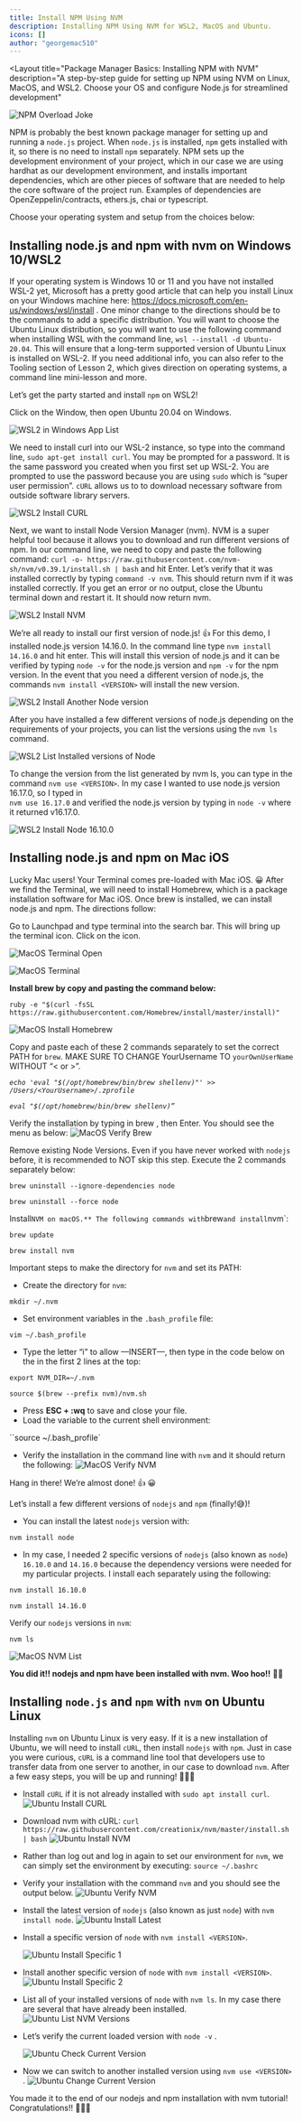 ```yaml
---
title: Install NPM Using NVM
description: Installing NPM Using NVM for WSL2, MacOS and Ubuntu.
icons: []
author: "georgemac510"
---
```



<Layout
    title="Package Manager Basics: Installing NPM with NVM" 
    description="A step-by-step guide for setting up NPM using NVM on Linux, MacOS, and WSL2. Choose your OS and configure Node.js for streamlined development" 
>
<LessonHeader title="How to install node.js and npm" />

![NPM Overload Joke](/assets/lessons/install_npm/npm-jokes-1.png)

NPM is probably the best known package manager for setting up and running a
`node.js` project. When `node.js` is installed, `npm` gets installed with it, so
there is no need to install `npm` separately. NPM sets up the development
environment of your project, which in our case we are using hardhat as our
development environment, and installs important dependencies, which are other
pieces of software that are needed to help the core software of the project run.
Examples of dependencies are OpenZeppelin/contracts, ethers.js, chai or
typescript.

Choose your operating system and setup from the choices below:

## Installing node.js and npm with nvm on Windows 10/WSL2

If your operating system is Windows 10 or 11 and you have not installed WSL-2
yet, Microsoft has a pretty good article that can help you install Linux on your
Windows machine here: https://docs.microsoft.com/en-us/windows/wsl/install . One
minor change to the directions should be to the commands to add a specific
distribution. You will want to choose the Ubuntu Linux distribution, so you will
want to use the following command when installing WSL with the command line,
`wsl --install -d Ubuntu-20.04`. This will ensure that a long-term supported
version of Ubuntu Linux is installed on WSL-2. If you need additional info, you
can also refer to the Tooling section of Lesson 2, which gives direction on
operating systems, a command line mini-lesson and more.

Let’s get the party started and install `npm` on WSL2!

Click on the Window, then open Ubuntu 20.04 on Windows.

![WSL2 in Windows App List](/assets/lessons/install_npm/WSL2-open.PNG)

We need to install curl into our WSL-2 instance, so type into the command line,
`sudo apt-get install curl`. You may be prompted for a password. It is the same
password you created when you first set up WSL-2. You are prompted to use the
password because you are using `sudo` which is “super user permission”. `cURL`
allows us to to download necessary software from outside software library
servers.

![WSL2 Install CURL](/assets/lessons/install_npm/WSL2-install-curl.PNG)

Next, we want to install Node Version Manager (nvm). NVM is a super helpful tool
because it allows you to download and run different versions of npm. In our
command line, we need to copy and paste the following command:
`curl -o- https://raw.githubusercontent.com/nvm-sh/nvm/v0.39.1/install.sh | bash`
and hit Enter. Let’s verify that it was installed correctly by typing
`command -v nvm`. This should return nvm if it was installed correctly. If you
get an error or no output, close the Ubuntu terminal down and restart it. It
should now return nvm.

![WSL2 Install NVM](/assets/lessons/install_npm/WSL2-install-nvm.PNG)

We’re all ready to install our first version of node.js! 👍 For this demo, I
installed node.js version 14.16.0. In the command line type
`nvm install 14.16.0` and hit enter. This will install this version of node.js
and it can be verified by typing `node -v` for the node.js version and `npm -v`
for the npm version. In the event that you need a different version of node.js,
the commands `nvm install <VERSION>` will install the new version.

![WSL2 Install Another Node version](/assets/lessons/install_npm/WSL2-install-another-version.PNG)

After you have installed a few different versions of node.js depending on the
requirements of your projects, you can list the versions using the `nvm ls`
command.

![WSL2 List Installed versions of Node](/assets/lessons/install_npm/WSL2-list-versions.PNG)

To change the version from the list generated by nvm ls, you can type in the
command `nvm use <VERSION>`. In my case I wanted to use node.js version 16.17.0,
so I typed in  
`nvm use 16.17.0` and verified the node.js version by typing in `node -v` where
it returned v16.17.0.

![WSL2 Install Node 16.10.0](/assets/lessons/install_npm/WSL2-use-16.16.0.PNG)

## Installing node.js and npm on Mac iOS

Lucky Mac users! Your Terminal comes pre-loaded with Mac iOS. 😀 After we find
the Terminal, we will need to install Homebrew, which is a package installation
software for Mac iOS. Once brew is installed, we can install node.js and npm.
The directions follow:

Go to Launchpad and type terminal into the search bar. This will bring up the
terminal icon. Click on the icon.

![MacOS Terminal Open](/assets/lessons/install_npm/terminal0.png)

![MacOS Terminal](/assets/lessons/install_npm/terminal3.png)

**Install brew by copy and pasting the command below:**

`ruby -e "$(curl -fsSL https://raw.githubusercontent.com/Homebrew/install/master/install)"`

![MacOS Install Homebrew](/assets/lessons/install_npm/MacOS-install-brew2.png)

Copy and paste each of these 2 commands separately to set the correct PATH for
`brew`. MAKE SURE TO CHANGE YourUsername TO `yourOwnUserName` WITHOUT “< or >”.

_`echo 'eval "$(/opt/homebrew/bin/brew shellenv)"' >> /Users/<YourUsername>/.zprofile`_

_`eval "$(/opt/homebrew/bin/brew shellenv)”`_

Verify the installation by typing in brew , then Enter. You should see the menu
as below: ![MacOS Verify Brew](/assets/lessons/install_npm/MacOS-nvm-ls2.png)

Remove existing Node Versions. Even if you have never worked with `nodejs`
before, it is recommended to NOT skip this step. Execute the 2 commands
separately below:

`brew uninstall --ignore-dependencies node`

`brew uninstall --force node`

Install`NVM on macOS.** The following commands with`brew`and install`nvm`:

`brew update`

`brew install nvm`

Important steps to make the directory for `nvm` and set its PATH:

- Create the directory for `nvm`:

`mkdir ~/.nvm`

- Set environment variables in the `.bash_profile` file:

`vim ~/.bash_profile`

- Type the letter “i” to allow —INSERT—, then type in the code below on the in
  the first 2 lines at the top:

`export NVM_DIR=~/.nvm`

`source $(brew --prefix nvm)/nvm.sh`

- Press **ESC + :wq** to save and close your file.
- Load the variable to the current shell environment:

``source ~/.bash_profile`

- Verify the installation in the command line with `nvm` and it should return
  the following:
  ![MacOS Verify NVM](/assets/lessons/install_npm/MacOS-nvm-version.png)

Hang in there! We’re almost done! 👍 😀

Let’s install a few different versions of `nodejs` and `npm` (finally!😅)!

- You can install the latest `nodejs` version with:

`nvm install node`

- In my case, I needed 2 specific versions of `nodejs` (also known as `node`)
  `16.10.0` and `14.16.0` because the dependency versions were needed for my
  particular projects. I install each separately using the following:

`nvm install 16.10.0`

`nvm install 14.16.0`

Verify our `nodejs` versions in `nvm`:

`nvm ls`

![MacOS NVM List](/assets/lessons/install_npm/MacOS-nvm-ls2.png)

**You did it!! nodejs and npm have been installed with nvm. Woo hoo!!** 🎉💥

## Installing `node.js` and `npm` with `nvm` on Ubuntu Linux

Installing `nvm` on Ubuntu Linux is very easy. If it is a new installation of
Ubuntu, we will need to install `cURL`, then install `nodejs` with `npm`. Just
in case you were curious, `cURL` is a command line tool that developers use to
transfer data from one server to another, in our case to download `nvm`. After a
few easy steps, you will be up and running! 🏃🏾‍♀️

- Install `cURL` if it is not already installed with `sudo apt install curl`.
  ![Ubuntu Install CURL](/assets/lessons/install_npm/UB-install-curl.png)

- Download nvm with cURL:
  `curl https://raw.githubusercontent.com/creationix/nvm/master/install.sh | bash`
  ![Ubuntu Install NVM](/assets/lessons/install_npm/UB-install-nvm-curl.png)

- Rather than log out and log in again to set our environment for `nvm`, we can
  simply set the environment by executing: `source ~/.bashrc`

- Verify your installation with the command `nvm` and you should see the output
  below.
  ![Ubuntu Verify NVM](/assets/lessons/install_npm/UB-check-nvm-version.png)

- Install the latest version of `nodejs` (also known as just `node`) with
  `nvm install node`.
  ![Ubuntu Install Latest](/assets/lessons/install_npm/UB-nvm-install-node.png)

- Install a specific version of `node` with `nvm install <VERSION>`.

  ![Ubuntu Install Specific 1](/assets/lessons/install_npm/UB-install-16.16.0.png)

- Install another specific version of `node` with `nvm install <VERSION>`.
  ![Ubuntu Install Specific 2](/assets/lessons/install_npm/UB-install-14.12.0.png)

- List all of your installed versions of `node` with `nvm ls`. In my case there
  are several that have already been installed.
  ![Ubuntu List NVM Versions](/assets/lessons/install_npm/UB-nvm-ls.png)

- Let’s verify the current loaded version with `node -v` .

  ![Ubuntu Check Current Version](/assets/lessons/install_npm/UB-node-v.png)

- Now we can switch to another installed version using `nvm use <VERSION>` .
  ![Ubuntu Change Current Version](/assets/lessons/install_npm/UB-nvm-use.png)

You made it to the end of our nodejs and npm installation with nvm tutorial!  
Congratulations!! 🎉💥🥇

</Layout>
